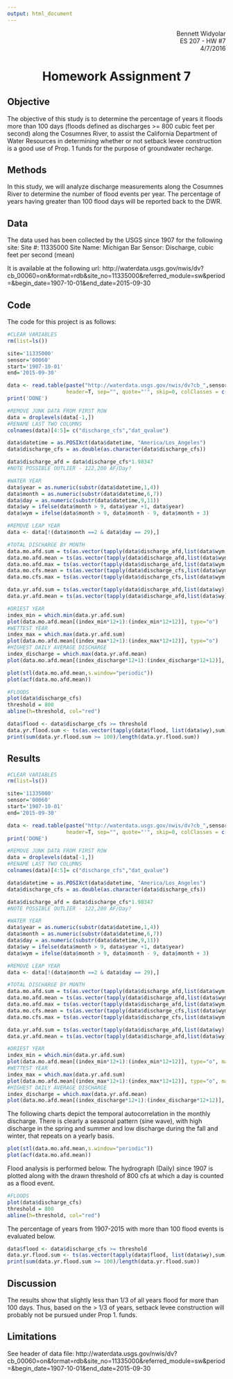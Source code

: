 ```yaml
---
output: html_document
---
```

<p align="right">Bennett Widyolar<br>
ES 207 - HW #7<br>
4/7/2016</p>

<center>
# Homework Assignment 7
</center>

## Objective
The objective of this study is to determine the percentage of years it floods more than 100 days (floods defined as discharges >= 800 cubic feet per second) along the Cosumnes River, to assist the California Department of Water Resources in determining whether or not setback levee construction is a good use of Prop. 1 funds for the purpose of groundwater recharge.

## Methods
In this study, we will analyze discharge measurements along the Cosumnes River to determine the number of flood events per year. The percentage of years having greater than 100 flood days will be reported back to the DWR.

## Data
The data used has been collected by the USGS since 1907 for the following site:
Site #: 11335000
Site Name: Michigan Bar
Sensor: Discharge, cubic feet per second (mean)

It is available at the following url: http://waterdata.usgs.gov/nwis/dv?cb_00060=on&format=rdb&site_no=11335000&referred_module=sw&period=&begin_date=1907-10-01&end_date=2015-09-30

## Code
The code for this project is as follows:

```r
#CLEAR VARIABLES
rm(list=ls())

site='11335000'
sensor='00060'
start='1907-10-01'
end='2015-09-30'

data <- read.table(paste("http://waterdata.usgs.gov/nwis/dv?cb_",sensor,"=on&format=rdb&site_no=", site,"&referred_module=sw&period=&begin_date=",start,"&end_date=", end, sep=""),
                   header=T, sep="", quote="'", skip=0, colClasses = c("factor", "factor", "factor", "factor", "factor"))
print('DONE')

#REMOVE JUNK DATA FROM FIRST ROW
data = droplevels(data[-1,])
#RENAME LAST TWO COLUMNS
colnames(data)[4:5]= c("discharge_cfs","dat_qvalue")

data$datetime = as.POSIXct(data$datetime, "America/Los_Angeles")
data$discharge_cfs = as.double(as.character(data$discharge_cfs))

data$discharge_afd = data$discharge_cfs*1.98347
#NOTE POSSIBLE OUTLIER - 122,200 AF/Day?

#WATER YEAR
data$year = as.numeric(substr(data$datetime,1,4))
data$month = as.numeric(substr(data$datetime,6,7))
data$day = as.numeric(substr(data$datetime,9,11))
data$wy = ifelse(data$month > 9, data$year +1, data$year)
data$wym = ifelse(data$month > 9, data$month - 9, data$month + 3)

#REMOVE LEAP YEAR
data <- data[!(data$month ==2 & data$day == 29),]

#TOTAL DISCHARGE BY MONTH
data.mo.afd.sum = ts(as.vector(tapply(data$discharge_afd,list(data$wym,data$wy),sum)),frequency=12)
data.mo.afd.mean = ts(as.vector(tapply(data$discharge_afd,list(data$wym,data$wy),mean)),frequency=12)
data.mo.afd.max = ts(as.vector(tapply(data$discharge_afd,list(data$wym,data$wy),max)),frequency=12)
data.mo.cfs.mean = ts(as.vector(tapply(data$discharge_cfs,list(data$wym,data$wy),mean)),frequency=12)
data.mo.cfs.max = ts(as.vector(tapply(data$discharge_cfs,list(data$wym,data$wy),max)),frequency=12)

data.yr.afd.sum = ts(as.vector(tapply(data$discharge_afd,list(data$wy),sum)),frequency=1)
data.yr.afd.mean = ts(as.vector(tapply(data$discharge_afd,list(data$wy),mean)),frequency=1)

#DRIEST YEAR
index_min = which.min(data.yr.afd.sum)
plot(data.mo.afd.mean[(index_min*12+1):(index_min*12+12)], type="o")
#WETTEST YEAR
index_max = which.max(data.yr.afd.sum)
plot(data.mo.afd.mean[(index_max*12+1):(index_max*12+12)], type="o")
#HIGHEST DAILY AVERAGE DISCHARGE
index_discharge = which.max(data.yr.afd.mean)
plot(data.mo.afd.mean[(index_discharge*12+1):(index_discharge*12+12)], type="o")

plot(stl(data.mo.afd.mean,s.window="periodic"))
plot(acf(data.mo.afd.mean))

#FLOODS
plot(data$discharge_cfs)
threshold = 800
abline(h=threshold, col="red")

data$flood <- data$discharge_cfs >= threshold
data.yr.flood.sum <- ts(as.vector(tapply(data$flood, list(data$wy),sum)), start=1907)
print(sum(data.yr.flood.sum >= 100)/length(data.yr.flood.sum))
```

## Results

```r
#CLEAR VARIABLES
rm(list=ls())

site='11335000'
sensor='00060'
start='1907-10-01'
end='2015-09-30'

data <- read.table(paste("http://waterdata.usgs.gov/nwis/dv?cb_",sensor,"=on&format=rdb&site_no=", site,"&referred_module=sw&period=&begin_date=",start,"&end_date=", end, sep=""),
                   header=T, sep="", quote="'", skip=0, colClasses = c("factor", "factor", "factor", "factor", "factor"))
print('DONE')

#REMOVE JUNK DATA FROM FIRST ROW
data = droplevels(data[-1,])
#RENAME LAST TWO COLUMNS
colnames(data)[4:5]= c("discharge_cfs","dat_qvalue")

data$datetime = as.POSIXct(data$datetime, "America/Los_Angeles")
data$discharge_cfs = as.double(as.character(data$discharge_cfs))

data$discharge_afd = data$discharge_cfs*1.98347
#NOTE POSSIBLE OUTLIER - 122,200 AF/Day?

#WATER YEAR
data$year = as.numeric(substr(data$datetime,1,4))
data$month = as.numeric(substr(data$datetime,6,7))
data$day = as.numeric(substr(data$datetime,9,11))
data$wy = ifelse(data$month > 9, data$year +1, data$year)
data$wym = ifelse(data$month > 9, data$month - 9, data$month + 3)

#REMOVE LEAP YEAR
data <- data[!(data$month ==2 & data$day == 29),]

#TOTAL DISCHARGE BY MONTH
data.mo.afd.sum = ts(as.vector(tapply(data$discharge_afd,list(data$wym,data$wy),sum)),frequency=12)
data.mo.afd.mean = ts(as.vector(tapply(data$discharge_afd,list(data$wym,data$wy),mean)),frequency=12)
data.mo.afd.max = ts(as.vector(tapply(data$discharge_afd,list(data$wym,data$wy),max)),frequency=12)
data.mo.cfs.mean = ts(as.vector(tapply(data$discharge_cfs,list(data$wym,data$wy),mean)),frequency=12)
data.mo.cfs.max = ts(as.vector(tapply(data$discharge_cfs,list(data$wym,data$wy),max)),frequency=12)

data.yr.afd.sum = ts(as.vector(tapply(data$discharge_afd,list(data$wy),sum)),frequency=1)
data.yr.afd.mean = ts(as.vector(tapply(data$discharge_afd,list(data$wy),mean)),frequency=1)

#DRIEST YEAR
index_min = which.min(data.yr.afd.sum)
plot(data.mo.afd.mean[(index_min*12+1):(index_min*12+12)], type="o", main="Driest Year Hydrograph - 1976")
#WETTEST YEAR
index_max = which.max(data.yr.afd.sum)
plot(data.mo.afd.mean[(index_max*12+1):(index_max*12+12)], type="o", main="Wettest Year Hydrograph - 1982")
#HIGHEST DAILY AVERAGE DISCHARGE
index_discharge = which.max(data.yr.afd.mean)
plot(data.mo.afd.mean[(index_discharge*12+1):(index_discharge*12+12)], type="o", main="Hydrograph of year with highest daily average discharge - 1982")
```

The following charts depict the temporal autocorrelation in the monthly discharge.
There is clearly a seasonal pattern (sine wave), with high discharge in the spring and summer and low discharge during the fall and winter, that repeats on a yearly basis.

```r
plot(stl(data.mo.afd.mean,s.window="periodic"))
plot(acf(data.mo.afd.mean))
```

Flood analysis is performed below. The hydrograph (Daily) since 1907 is plotted along with the drawn threshold of 800 cfs at which a day is counted as a flood event.

```r
#FLOODS
plot(data$discharge_cfs)
threshold = 800
abline(h=threshold, col="red")
```

The percentage of years from 1907-2015 with more than 100 flood events is evaluated below.
```r
data$flood <- data$discharge_cfs >= threshold
data.yr.flood.sum <- ts(as.vector(tapply(data$flood, list(data$wy),sum)), start=1907)
print(sum(data.yr.flood.sum >= 100)/length(data.yr.flood.sum))
```

## Discussion

The results show that slightly less than 1/3 of all years flood for more than 100 days. Thus, based on the > 1/3 of years, setback levee construction will probably not be pursued under Prop 1. funds.

## Limitations
See header of data file: http://waterdata.usgs.gov/nwis/dv?cb_00060=on&format=rdb&site_no=11335000&referred_module=sw&period=&begin_date=1907-10-01&end_date=2015-09-30